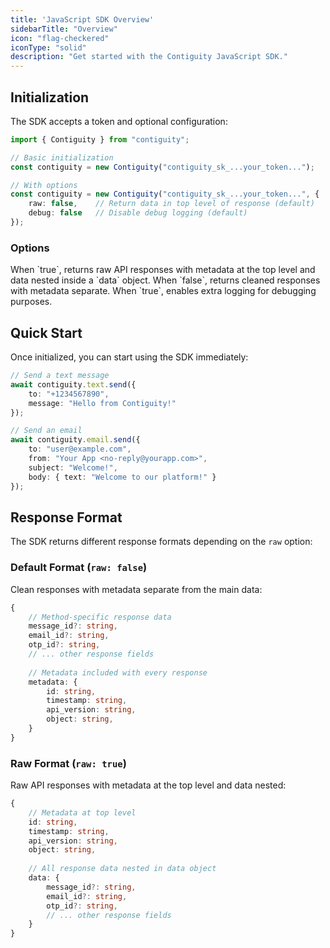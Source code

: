 ```yaml
---
title: 'JavaScript SDK Overview'
sidebarTitle: "Overview"
icon: "flag-checkered"
iconType: "solid"
description: "Get started with the Contiguity JavaScript SDK."
---
```


<InstallJS />

## Initialization

The SDK accepts a token and optional configuration:

```typescript
import { Contiguity } from "contiguity";

// Basic initialization
const contiguity = new Contiguity("contiguity_sk_...your_token...");

// With options
const contiguity = new Contiguity("contiguity_sk_...your_token...", {
    raw: false,    // Return data in top level of response (default)
    debug: false   // Disable debug logging (default)
});
```

### Options

<ParamField body="raw" type="boolean" default="false">
  When `true`, returns raw API responses with metadata at the top level and data nested inside a `data` object. When `false`, returns cleaned responses with metadata separate.
</ParamField>

<ParamField body="debug" type="boolean" default="false">
  When `true`, enables extra logging for debugging purposes.
</ParamField>

## Quick Start

Once initialized, you can start using the SDK immediately:

```typescript
// Send a text message
await contiguity.text.send({
    to: "+1234567890",
    message: "Hello from Contiguity!"
});

// Send an email
await contiguity.email.send({
    to: "user@example.com",
    from: "Your App <no-reply@yourapp.com>",
    subject: "Welcome!",
    body: { text: "Welcome to our platform!" }
});
```

## Response Format

The SDK returns different response formats depending on the `raw` option:

### Default Format (`raw: false`)

Clean responses with metadata separate from the main data:

```typescript
{
    // Method-specific response data
    message_id?: string,
    email_id?: string,
    otp_id?: string,
    // ... other response fields
    
    // Metadata included with every response
    metadata: {
        id: string,
        timestamp: string,
        api_version: string,
        object: string,
    }
}
```

### Raw Format (`raw: true`)

Raw API responses with metadata at the top level and data nested:

```typescript
{
    // Metadata at top level
    id: string,
    timestamp: string,
    api_version: string,
    object: string,
    
    // All response data nested in data object
    data: {
        message_id?: string,
        email_id?: string,
        otp_id?: string,
        // ... other response fields
    }
}
```


<Snippet />

